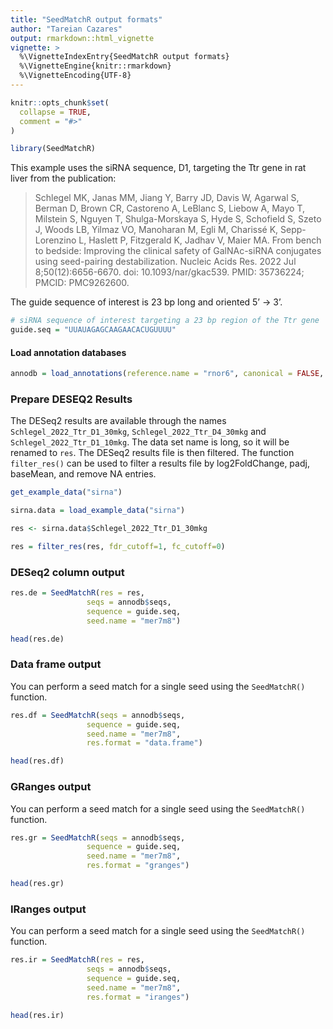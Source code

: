 ```yaml
---
title: "SeedMatchR output formats"
author: "Tareian Cazares"
output: rmarkdown::html_vignette
vignette: >
  %\VignetteIndexEntry{SeedMatchR output formats}
  %\VignetteEngine{knitr::rmarkdown}
  %\VignetteEncoding{UTF-8}
---
```


```r
knitr::opts_chunk$set(
  collapse = TRUE,
  comment = "#>"
)
```

```r
library(SeedMatchR)
```

This example uses the siRNA sequence, D1, targeting the Ttr gene in rat liver from the publication:

> Schlegel MK, Janas MM, Jiang Y, Barry JD, Davis W, Agarwal S, Berman D, Brown CR, Castoreno A, LeBlanc S, Liebow A, Mayo T, Milstein S, Nguyen T, Shulga-Morskaya S, Hyde S, Schofield S, Szeto J, Woods LB, Yilmaz VO, Manoharan M, Egli M, Charissé K, Sepp-Lorenzino L, Haslett P, Fitzgerald K, Jadhav V, Maier MA. From bench to bedside: Improving the clinical safety of GalNAc-siRNA conjugates using seed-pairing destabilization. Nucleic Acids Res. 2022 Jul 8;50(12):6656-6670. doi: 10.1093/nar/gkac539. PMID: 35736224; PMCID: PMC9262600.

The guide sequence of interest is 23 bp long and oriented 5' -\> 3'.

```r
# siRNA sequence of interest targeting a 23 bp region of the Ttr gene
guide.seq = "UUAUAGAGCAAGAACACUGUUUU"
```

#### Load annotation databases

```r
annodb = load_annotations(reference.name = "rnor6", canonical = FALSE, min.feature.width = 8, longest.utr = T)
```

### Prepare DESEQ2 Results

The DESeq2 results are available through the names `Schlegel_2022_Ttr_D1_30mkg`, `Schlegel_2022_Ttr_D4_30mkg` and `Schlegel_2022_Ttr_D1_10mkg`. The data set name is long, so it will be renamed to `res`. The DESeq2 results file is then filtered. The function `filter_res()` can be used to filter a results file by log2FoldChange, padj, baseMean, and remove NA entries.

```r
get_example_data("sirna")

sirna.data = load_example_data("sirna")

res <- sirna.data$Schlegel_2022_Ttr_D1_30mkg

res = filter_res(res, fdr_cutoff=1, fc_cutoff=0)
```

### DESeq2 column output

```r
res.de = SeedMatchR(res = res, 
                 seqs = annodb$seqs, 
                 sequence = guide.seq, 
                 seed.name = "mer7m8")

head(res.de)
```

### Data frame output

You can perform a seed match for a single seed using the `SeedMatchR()` function. 

```r
res.df = SeedMatchR(seqs = annodb$seqs, 
                 sequence = guide.seq, 
                 seed.name = "mer7m8", 
                 res.format = "data.frame")

head(res.df)
```

### GRanges output

You can perform a seed match for a single seed using the `SeedMatchR()` function. 

```r
res.gr = SeedMatchR(seqs = annodb$seqs, 
                 sequence = guide.seq, 
                 seed.name = "mer7m8", 
                 res.format = "granges")

head(res.gr)
```

### IRanges output

You can perform a seed match for a single seed using the `SeedMatchR()` function. 

```r
res.ir = SeedMatchR(res = res, 
                 seqs = annodb$seqs, 
                 sequence = guide.seq, 
                 seed.name = "mer7m8", 
                 res.format = "iranges")

head(res.ir)
```
